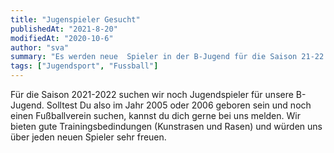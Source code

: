 ---
title: "Jugenspieler Gesucht"
publishedAt: "2021-8-20"
modifiedAt: "2020-10-6"
author: "sva"
summary: "Es werden neue  Spieler in der B-Jugend für die Saison 21-22 gesuch..."
tags: ["Jugendsport", "Fussball"]
---

Für die Saison 2021-2022 suchen wir noch Jugendspieler für unsere B-Jugend. 
Solltest Du also im Jahr 2005 oder 2006 geboren sein und noch einen Fußballverein suchen, kannst du dich gerne bei uns melden. 
Wir bieten gute Trainingsbedindungen (Kunstrasen und Rasen) und würden uns über jeden neuen Spieler sehr freuen.